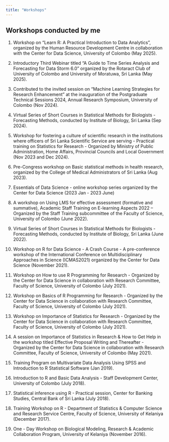 ```yaml
---
title: "Workshops"
---
```


## Workshops conducted by me

1.  Workshop on "Learn R: A Practical Introduction to Data Analytics", organized by the Human Resource Development Centre in collaboration with the Center for Data Science, University of Colombo (May 2025).

2.  Introductory Third Webinar titled "A Guide to Time Series Analysis and Forecasting for Data Storm 6.0" organized by the Rotaract Club of University of Colombo and University of Moratuwa, Sri Lanka (May 2025).

3.  Contributed to the invited session on "Machine Learning Strategies for Research Enhancement" at the inauguration of the Postgraduate Technical Sessions 2024, Annual Research Symposium, University of Colombo (Nov 2024).

4.  Virtual Series of Short Courses in Statistical Methods for Biologists - Forecasting Methods, conducted by Institute of Biology, Sri Lanka (Sep 2024).

5.  Workshop for fostering a culture of scientific research in the institutions where officers of Sri Lanka Scientific Service are serving - Practical training on Statistics for Research - Organized by Ministry of Public Administration, Home Affairs, Provincial Councils and Local Government (Nov 2023 and Dec 2024).

6.  Pre-Congress workshop on Basic statistical methods in health research, organized by the College of Medical Administrators of Sri Lanka (Aug 2023).

7.  Essentials of Data Science - online workshop series organized by the Center for Data Science (2023 Jan - 2023 June)

8.  A workshop on Using LMS for effective assessment (formative and summative), Academic Staff Training on E-learning Aspects 2022 – Organized by the Staff Training subcommittee of the Faculty of Science, University of Colombo (June 2022).

9.  Virtual Series of Short Courses in Statistical Methods for Biologists - Forecasting Methods, conducted by Institute of Biology, Sri Lanka (June 2022).

10. Workshop on R for Data Science - A Crash Course - A pre-conference workshop of the International Conference on Multidisciplinary Approaches in Science (ICMAS2021) organized by the Center for Data Science (November 2021).

11. Workshop on How to use R Programming for Research - Organized by the Center for Data Science in collaboration with Research Committee, Faculty of Science, University of Colombo (July 2021).

12. Workshop on Basics of R Programming for Research - Organized by the Center for Data Science in collaboration with Research Committee, Faculty of Science, University of Colombo (July 2021).

13. Workshop on Importance of Statistics for Research - Organized by the Center for Data Science in collaboration with Research Committee, Faculty of Science, University of Colombo (July 2021).

14. A session on Importance of Statistics in Research & How to Get Help in the workshop titled Effective Proposal Writing and Thereafter - Organized by the Center for Data Science in collaboration with Research Committee, Faculty of Science, University of Colombo (May 2021).

15. Training Program on Multivariate Data Analysis Using SPSS and Introduction to R Statistical Software (Jan 2019).

16. Introduction to R and Basic Data Analysis - Staff Development Center, University of Colombo (July 2018).

17. Statistical inference using R - Practical session, Center for Banking Studies, Central Bank of Sri Lanka (July 2018).

18. Training Workshop on R - Department of Statistics & Computer Science and Research Service Centre, Faculty of Science, University of Kelaniya (December 2017).

19. One - Day Workshop on Biological Modeling, Research & Academic Collaboration Program, University of Kelaniya (November 2016).
